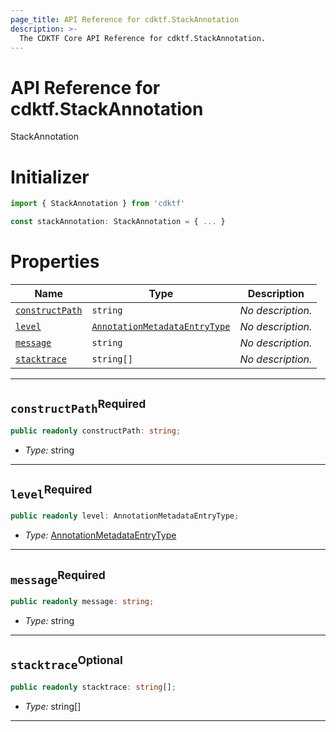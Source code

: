 ```yaml
---
page_title: API Reference for cdktf.StackAnnotation
description: >-
  The CDKTF Core API Reference for cdktf.StackAnnotation.
---
```


<!-- This file is generated through yarn generate-docs -->

# API Reference for cdktf.StackAnnotation

   StackAnnotation <a name="StackAnnotation" id="cdktf.StackAnnotation"></a>
  
  # Initializer <a name="Initializer" id="cdktf.StackAnnotation.Initializer"></a>
  
  ```typescript
  import { StackAnnotation } from 'cdktf'
  
  const stackAnnotation: StackAnnotation = { ... }
  ```
  
  # Properties <a name="Properties" id="Properties"></a>
  
  | **Name** | **Type** | **Description** |
  | --- | --- | --- |
  | <code><a href="#cdktf.StackAnnotation.property.constructPath">constructPath</a></code> | <code>string</code> | *No description.* |
  | <code><a href="#cdktf.StackAnnotation.property.level">level</a></code> | <code><a href="#cdktf.AnnotationMetadataEntryType">AnnotationMetadataEntryType</a></code> | *No description.* |
  | <code><a href="#cdktf.StackAnnotation.property.message">message</a></code> | <code>string</code> | *No description.* |
  | <code><a href="#cdktf.StackAnnotation.property.stacktrace">stacktrace</a></code> | <code>string[]</code> | *No description.* |
  
  ---
  
  ## `constructPath`<sup>Required</sup> <a name="constructPath" id="cdktf.StackAnnotation.property.constructPath"></a>
  
  ```typescript
  public readonly constructPath: string;
  ```
  
  - *Type:* string
  
  ---
  
  ## `level`<sup>Required</sup> <a name="level" id="cdktf.StackAnnotation.property.level"></a>
  
  ```typescript
  public readonly level: AnnotationMetadataEntryType;
  ```
  
  - *Type:* <a href="#cdktf.AnnotationMetadataEntryType">AnnotationMetadataEntryType</a>
  
  ---
  
  ## `message`<sup>Required</sup> <a name="message" id="cdktf.StackAnnotation.property.message"></a>
  
  ```typescript
  public readonly message: string;
  ```
  
  - *Type:* string
  
  ---
  
  ## `stacktrace`<sup>Optional</sup> <a name="stacktrace" id="cdktf.StackAnnotation.property.stacktrace"></a>
  
  ```typescript
  public readonly stacktrace: string[];
  ```
  
  - *Type:* string[]
  
  ---
  

